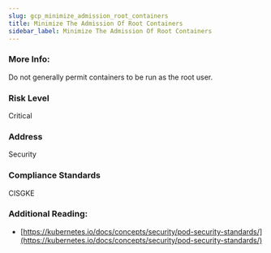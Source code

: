 ```yaml
---
slug: gcp_minimize_admission_root_containers
title: Minimize The Admission Of Root Containers
sidebar_label: Minimize The Admission Of Root Containers
---
```


### More Info:

Do not generally permit containers to be run as the root user.

### Risk Level

Critical

### Address

Security

### Compliance Standards

CISGKE

### Additional Reading:

- [https://kubernetes.io/docs/concepts/security/pod-security-standards/](https://kubernetes.io/docs/concepts/security/pod-security-standards/) 

